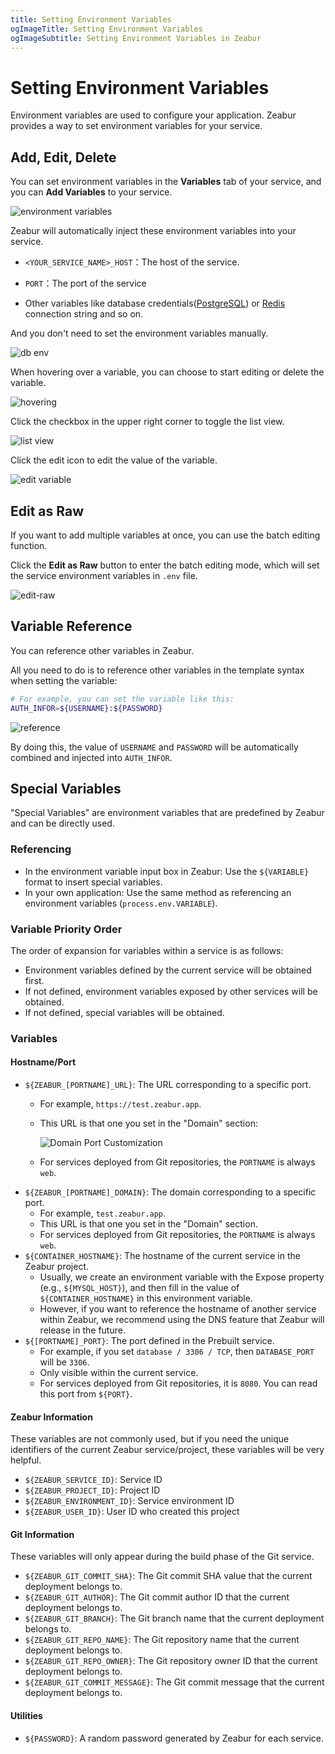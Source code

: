 ```yaml
---
title: Setting Environment Variables
ogImageTitle: Setting Environment Variables
ogImageSubtitle: Setting Environment Variables in Zeabur
---
```


# Setting Environment Variables

Environment variables are used to configure your application.
Zeabur provides a way to set environment variables for your service.

## Add, Edit, Delete

You can set environment variables in the **Variables** tab of your service, and you can **Add Variables** to your service.

![environment variables](/environment/add-variables.en-US.png)

Zeabur will automatically inject these environment variables into your service.

- `<YOUR_SERVICE_NAME>_HOST`：The host of the service.

- `PORT`：The port of the service

- Other variables like database credentials([PostgreSQL](/marketplace/postgresql)) or [Redis](/marketplace/redis) connection string and so on.

And you don't need to set the environment variables manually.

![db env](/environment/db-env.en-US.png)

When hovering over a variable, you can choose to start editing or delete the variable.

![hovering](/environment/var-hover.png)

Click the checkbox in the upper right corner to toggle the list view.

![list view](/environment/var-list-view.png)

Click the edit icon to edit the value of the variable.

![edit variable](/environment/var-edit.png)

## Edit as Raw

If you want to add multiple variables at once, you can use the batch editing function.

Click the **Edit as Raw** button to enter the batch editing mode, which will set the service environment variables in `.env` file.

![edit-raw](/environment/var-raw-edit.png)

## Variable Reference

You can reference other variables in Zeabur.

All you need to do is to reference other variables in the template syntax when setting the variable:

```bash
# For example, you can set the variable like this:
AUTH_INFOR=${USERNAME}:${PASSWORD}
```

![reference](/environment/var-reference.png)

By doing this, the value of `USERNAME` and `PASSWORD` will be automatically combined and injected into `AUTH_INFOR`.

## Special Variables

"Special Variables" are environment variables that are predefined by Zeabur and can be directly used.

### Referencing

- In the environment variable input box in Zeabur: Use the `${VARIABLE}` format to insert special variables.
- In your own application: Use the same method as referencing an environment variables (`process.env.VARIABLE`).

### Variable Priority Order

The order of expansion for variables within a service is as follows:

- Environment variables defined by the current service will be obtained first.
- If not defined, environment variables exposed by other services will be obtained.
- If not defined, special variables will be obtained.

### Variables

#### Hostname/Port

- `${ZEABUR_[PORTNAME]_URL}`: The URL corresponding to a specific port.
  - For example, `https://test.zeabur.app`.
  - This URL is that one you set in the "Domain" section:

    ![Domain Port Customization](/deploy/special-variables/domain-port-customization.png)

  - For services deployed from Git repositories, the `PORTNAME` is always `web`.
- `${ZEABUR_[PORTNAME]_DOMAIN}`: The domain corresponding to a specific port.
  - For example, `test.zeabur.app`.
  - This URL is that one you set in the "Domain" section.
  - For services deployed from Git repositories, the `PORTNAME` is always `web`.
- `${CONTAINER_HOSTNAME}`: The hostname of the current service in the Zeabur project.
    - Usually, we create an environment variable with the Expose property (e.g., `${MYSQL_HOST}`),
      and then fill in the value of `${CONTAINER_HOSTNAME}` in this environment variable.
    - However, if you want to reference the hostname of another service within Zeabur, we recommend using the DNS feature that Zeabur will release in the future.
- `${[PORTNAME]_PORT}`: The port defined in the Prebuilt service.
    - For example, if you set `database / 3306 / TCP`, then `DATABASE_PORT` will be `3306`.
    - Only visible within the current service.
    - For services deployed from Git repositories, it is `8080`. You can read this port from `${PORT}`.

#### Zeabur Information

These variables are not commonly used, but if you need the unique identifiers of the current Zeabur service/project,
these variables will be very helpful.

- `${ZEABUR_SERVICE_ID}`: Service ID
- `${ZEABUR_PROJECT_ID}`: Project ID
- `${ZEABUR_ENVIRONMENT_ID}`: Service environment ID
- `${ZEABUR_USER_ID}`: User ID who created this project

#### Git Information

These variables will only appear during the build phase of the Git service.

- `${ZEABUR_GIT_COMMIT_SHA}`: The Git commit SHA value that the current deployment belongs to.
- `${ZEABUR_GIT_AUTHOR}`: The Git commit author ID that the current deployment belongs to.
- `${ZEABUR_GIT_BRANCH}`: The Git branch name that the current deployment belongs to.
- `${ZEABUR_GIT_REPO_NAME}`: The Git repository name that the current deployment belongs to.
- `${ZEABUR_GIT_REPO_OWNER}`: The Git repository owner ID that the current deployment belongs to.
- `${ZEABUR_GIT_COMMIT_MESSAGE}`: The Git commit message that the current deployment belongs to.

#### Utilities

- `${PASSWORD}`: A random password generated by Zeabur for each service.
